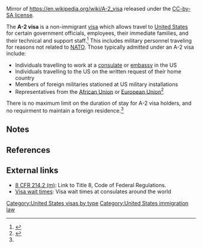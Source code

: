 Mirror of https://en.wikipedia.org/wiki/A-2_visa released under the [https://creativecommons.org/licenses/by-sa/4.0/ CC-by-SA license].

The '''A-2 visa''' is a non-immigrant [[Visa (document)|visa]] which allows travel to [[United States]] for certain government officials, employees, their immediate families, and their technical and support staff.<ref name=pocket>{{cite book |last= |first= |date=2013 |title=Immigration pocket field guide|url= |location= |publisher=Matthew Bender & Company, Inc|page=50 |isbn=}}</ref> This includes military personnel traveling for reasons not related to [[NATO]].{{efn|Those whose travel directly relates to NATO will normally qualify for one of the seven NATO visa classes.}} Those typically admitted under an A-2 visa include:

* Individuals travelling to work at a [[consulate]] or [[embassy]] in the US
* Individuals travelling to the US on the written request of their home country
* Members of foreign militaries stationed at US military installations
* Representatives from the [[African Union]] or [[European Union]]<ref name="dos">{{cite web |url=https://travel.state.gov/content/visas/en/other/diplomat-foreign-government-official.html |title=Visas for Diplomats and Foreign Government Officials |last1= |first1= |last2= |first2= |date= |website=US Department of State Bureau of Consular Affairs |publisher= |access-date=13 October 2016 |quote=}}</ref>

There is no maximum limit on the duration of stay for A-2 visa holders, and no requirment to maintain a foreign residence.<ref name=pocket/>

==Notes==
{{notelist}}

==References==
{{reflist}}

==External links==
* [http://www.uscis.gov/ilink/docView/SLB/HTML/SLB/0-0-0-1/0-0-0-11261/0-0-0-17197/0-0-0-19221.html#0-0-0-9221 8 CFR 214.2 (m)]: Link to Title 8, Code of Federal Regulations.
* [http://travel.state.gov/visa/temp/wait/tempvisitors_wait.php Visa wait times]: Visa wait times at consulates around the world
{{United States visas}}
[[Category:United States visas by type]]
[[Category:United States immigration law]]
{{US-law-stub}}